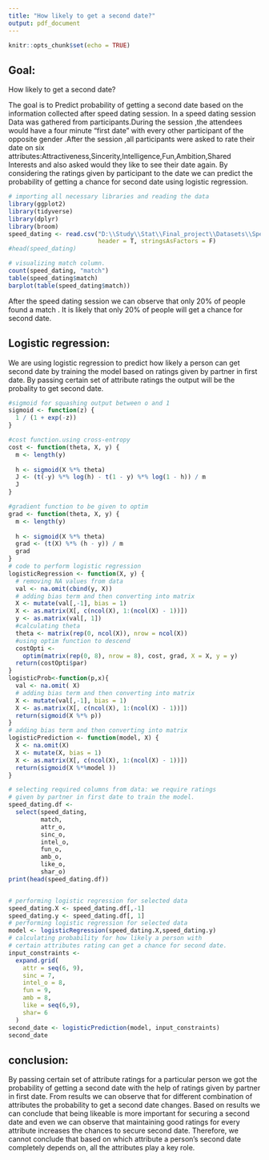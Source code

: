 ---
title: "How likely to get a second date?"
output: pdf_document
---

```{r setup, include=FALSE}
knitr::opts_chunk$set(echo = TRUE)
```




## Goal:

How likely to get a second date?

The goal is to Predict probability of getting a second date based on the information collected after speed dating session.
In a speed dating session Data was gathered from participants.During the session ,the attendees would have a four minute "first date" with every other participant of the opposite gender .After the session ,all  participants were asked to rate their date on six attributes:Attractiveness,Sincerity,Intelligence,Fun,Ambition,Shared Interests and also asked would they like to see their date again.
By considering the ratings given by participant to the date  we can predict the probability of getting a chance for second date using logistic regression.

```{r how likely to get a second date?}
# importing all necessary libraries and reading the data 
library(ggplot2)
library(tidyverse)
library(dplyr)
library(broom)
speed_dating <- read.csv("D:\\Study\\Stat\\Final_project\\Datasets\\Speed_Dating\\Speed Dating Data.csv",
                         header = T, stringsAsFactors = F)
#head(speed_dating)

```


```{r }
# visualizing match column.
count(speed_dating, "match")
table(speed_dating$match)
barplot(table(speed_dating$match))
```

After the speed dating session we can observe that only 20% of people found a match . It is likely that only 20% of people will get a chance for second date.

## Logistic regression:

We are using logistic regression to predict how likely a person can get second date by training the model based on ratings given by partner in first date. By passing certain set of attribute ratings the output will be the probality to get second date.

```{r logistic regression}
#sigmoid for squashing output between o and 1
sigmoid <- function(z) {
  1 / (1 + exp(-z))
}

#cost function.using cross-entropy
cost <- function(theta, X, y) {
  m <- length(y)
  
  h <- sigmoid(X %*% theta)
  J <- (t(-y) %*% log(h) - t(1 - y) %*% log(1 - h)) / m
  J
}

#gradient function to be given to optim
grad <- function(theta, X, y) {
  m <- length(y)
  
  h <- sigmoid(X %*% theta)
  grad <- (t(X) %*% (h - y)) / m
  grad
}
# code to perform logistic regression
logisticRegression <- function(X, y) {
  # removing NA values from data
  val <- na.omit(cbind(y, X))
  # adding bias term and then converting into matrix
  X <- mutate(val[,-1], bias = 1)
  X <- as.matrix(X[, c(ncol(X), 1:(ncol(X) - 1))])
  y <- as.matrix(val[, 1])
  #calculating theta
  theta <- matrix(rep(0, ncol(X)), nrow = ncol(X))
  #using optim function to descend
  costOpti <-
    optim(matrix(rep(0, 8), nrow = 8), cost, grad, X = X, y = y)
  return(costOpti$par)
}
logisticProb<-function(p,x){
  val <- na.omit( X)
  # adding bias term and then converting into matrix
  X <- mutate(val[,-1], bias = 1)
  X <- as.matrix(X[, c(ncol(X), 1:(ncol(X) - 1))])
  return(sigmoid(X %*% p))
}
# adding bias term and then converting into matrix
logisticPrediction <- function(model, X) {
  X <- na.omit(X)
  X <- mutate(X, bias = 1)
  X <- as.matrix(X[, c(ncol(X), 1:(ncol(X) - 1))])
  return(sigmoid(X %*%model ))
}

```


```{r Appling logistic regression}
# selecting required columns from data: we require ratings
# given by partner in first date to train the model.
speed_dating.df <-
  select(speed_dating,
         match,
         attr_o,
         sinc_o,
         intel_o,
         fun_o,
         amb_o,
         like_o,
         shar_o)
print(head(speed_dating.df))



```
```{r }
# performing logistic regression for selected data
speed_dating.X <- speed_dating.df[,-1]
speed_dating.y <- speed_dating.df[, 1]
# performing logistic regression for selected data
model <- logisticRegression(speed_dating.X,speed_dating.y)
# calculating probability for how likely a person with
# certain attributes rating can get a chance for second date.
input_constraints <-
  expand.grid(
    attr = seq(6, 9),
    sinc = 7,
    intel_o = 8,
    fun = 9,
    amb = 8,
    like = seq(6,9),
    shar= 6
  )
second_date <- logisticPrediction(model, input_constraints)
second_date
```









## conclusion:

By passing certain set of attribute ratings for a particular person we got the probability of getting a second date with the help of ratings given by partner in first date.
From results we can observe that for different combination of attributes the probability to get a second date changes.
Based on results we can conclude that being likeable is more important for securing a second date and even we can observe that maintaining good ratings for every attribute increases the chances to secure second date.
Therefore, we cannot conclude that based on which attribute a person's second date completely depends on, all the attributes play a key role.


